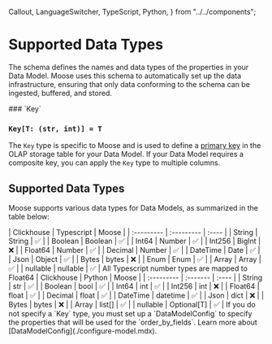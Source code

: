   Callout,
  LanguageSwitcher,
  TypeScript,
  Python,
} from "../../components";

# Supported Data Types

<LanguageSwitcher />

The schema defines the names and data types of the properties in your Data Model. Moose uses this schema to automatically set up the data infrastructure, ensuring that only data conforming to the schema can be ingested, buffered, and stored.

<TypeScript>
### `Key<T>`
</TypeScript>

<Python>

### `Key[T: (str, int)] = T`

</Python>

The `Key` type is specific to Moose and is used to define a [primary key](https://clickhouse.com/docs/en/engines/table-engines/mergetree-family/mergetree#primary-keys-and-indexes-in-queries) in the OLAP storage table for your Data Model. If your Data Model requires a composite key, you can apply the `Key` type to multiple columns.

## Supported Data Types

Moose supports various data types for Data Models, as summarized in the table below:

<TypeScript>
| Clickhouse | Typescript | Moose |
| :--------- | :--------- | :---- |
| String     | String     | ✅    |
| Boolean    | Boolean    | ✅    |
| Int64      | Number     | ✅    |
| Int256     | BigInt     | ❌    |
| Float64    | Number     | ✅    |
| Decimal    | Number     | ✅    |
| DateTime   | Date       | ✅    |
| Json       | Object     | ✅    |
| Bytes      | bytes      | ❌    |
| Enum       | Enum       | ✅    |
| Array      | Array      | ✅    |
| nullable   | nullable   | ✅    |

<Callout type="info" title="Disclaimer">
  All Typescript number types are mapped to Float64
</Callout>

</TypeScript>

<Python>
  | Clickhouse | Python | Moose | 
  | :--------- | :------- | :---- | 
  | String | str | ✅ | 
  | Boolean | bool | ✅ | 
  | Int64 | int | ✅ |
  | Int256 | int | ❌ |
  | Float64 | float | ✅ |
  | Decimal | float | ✅ | 
  | DateTime | datetime | ✅ |
  | Json | dict | ❌ | 
  | Bytes | bytes | ❌ | 
  | Array | list[] | ✅ | 
  | nullable | Optional[T] | ✅ |
</Python>

<Callout type="warning" title="Key Type is Required">
If you do not specify a `Key` type, you must set up a `DataModelConfig` to specify the properties that will be used for the `order_by_fields`. Learn more about [DataModelConfig](./configure-model.mdx).
</Callout>
